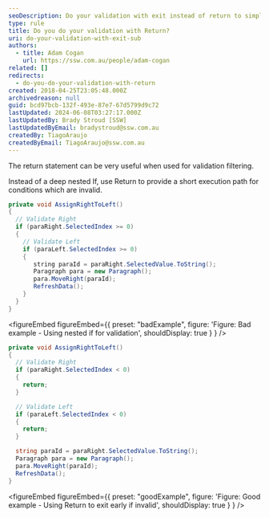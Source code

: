 ```yaml
---
seoDescription: Do your validation with exit instead of return to simplify and improve code readability.
type: rule
title: Do you do your validation with Return?
uri: do-your-validation-with-exit-sub
authors:
  - title: Adam Cogan
    url: https://ssw.com.au/people/adam-cogan
related: []
redirects:
  - do-you-do-your-validation-with-return
created: 2018-04-25T23:05:48.000Z
archivedreason: null
guid: bcd97bcb-132f-493e-87e7-67d5799d9c72
lastUpdated: 2024-06-08T03:27:17.000Z
lastUpdatedBy: Brady Stroud [SSW]
lastUpdatedByEmail: bradystroud@ssw.com.au
createdBy: TiagoAraujo
createdByEmail: TiagoAraujo@ssw.com.au
---
```


The return statement can be very useful when used for validation filtering.

Instead of a deep nested If, use Return to provide a short execution path for conditions which are invalid.
```csharp
private void AssignRightToLeft()
{
  // Validate Right
  if (paraRight.SelectedIndex >= 0)
  {
    // Validate Left
    if (paraLeft.SelectedIndex >= 0)
    {
       string paraId = paraRight.SelectedValue.ToString();
       Paragraph para = new Paragraph();
       para.MoveRight(paraId);
       RefreshData();
    }
  }
}
```

<figureEmbed figureEmbed={{
  preset: "badExample",
  figure: 'Figure: Bad example - Using nested if for validation',
  shouldDisplay: true
} } />


```csharp
private void AssignRightToLeft()
{
  // Validate Right
  if (paraRight.SelectedIndex < 0)
  {
    return;
  }

  // Validate Left
  if (paraLeft.SelectedIndex < 0)
  {
    return;
  }

  string paraId = paraRight.SelectedValue.ToString();
  Paragraph para = new Paragraph();
  para.MoveRight(paraId);
  RefreshData();
}
```

<figureEmbed figureEmbed={{
  preset: "goodExample",
  figure: 'Figure: Good example - Using Return to exit early if invalid',
  shouldDisplay: true
} } />
